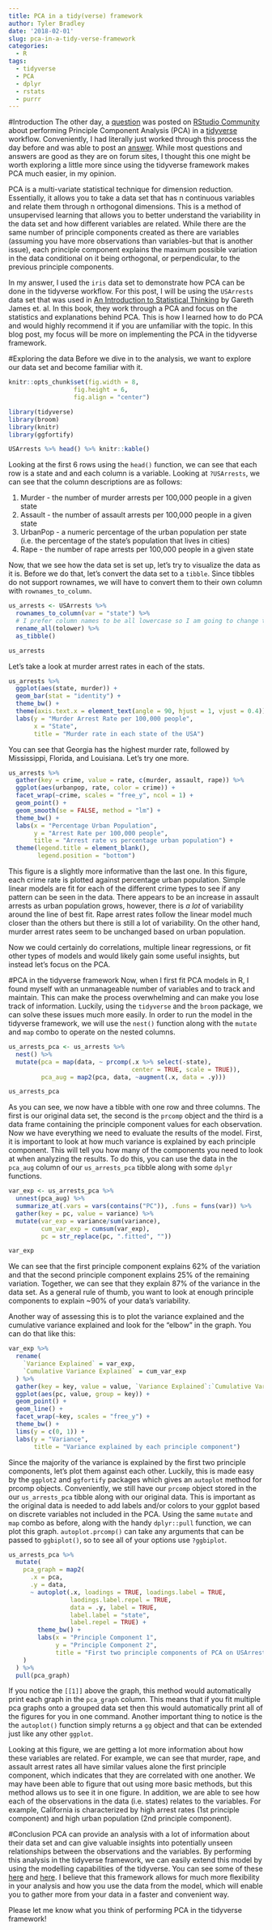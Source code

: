 ```yaml
---
title: PCA in a tidy(verse) framework
author: Tyler Bradley
date: '2018-02-01'
slug: pca-in-a-tidy-verse-framework
categories:
  - R
tags:
  - tidyverse
  - PCA
  - dplyr
  - rstats
  - purrr
---
```


#Introduction
The other day, a [question](https://community.rstudio.com/t/tidyverse-solutions-for-factor-analysis-principal-component-analysis/4504) was posted on [RStudio Community](https://community.rstudio.com/) about performing Principle Component Analysis (PCA) in a [tidyverse](https://www.tidyverse.org/) workflow. Conveniently, I had literally just worked through this process the day before and was able to post an [answer](https://community.rstudio.com/t/tidyverse-solutions-for-factor-analysis-principal-component-analysis/4504/2). While most questions and answers are good as they are on forum sites, I thought this one might be worth exploring a little more since using the tidyverse framework makes PCA much easier, in my opinion. 

PCA is a multi-variate statistical technique for dimension reduction. Essentially, it allows you to take a data set that has n continuous variables and relate them through n orthogonal dimensions. This is a method of unsupervised learning that allows you to better understand the variability in the data set and how different variables are related. While there are the same number of principle components created as there are variables (assuming you have more observations than variables-but that is another issue), each principle component explains the maximum possible variation in the data conditional on it being orthogonal, or perpendicular, to the previous principle components.  

In my answer, I used the `iris` data set to demonstrate how PCA can be done in the tidyverse workflow. For this post, I will be using the `USArrests` data set that was used in [An Introduction to Statistical Thinking](http://www-bcf.usc.edu/~gareth/ISL/index.html) by Gareth James et. al. In this book, they work through a PCA and focus on the statistics and explanations behind PCA. This is how I learned how to do PCA and would highly recommend it if you are unfamiliar with the topic. In this blog post, my focus will be more on implementing the PCA in the tidyverse framework. 

#Exploring the data
Before we dive in to the analysis, we want to explore our data set and become familiar with it. 

```r
knitr::opts_chunk$set(fig.width = 8, 
                  fig.height = 6,
                  fig.align = "center")

```

```r
library(tidyverse)
library(broom)
library(knitr)
library(ggfortify)
```

```r
USArrests %>% head() %>% knitr::kable()
```

Looking at the first 6 rows using the `head()` function, we can see that each row is a state and and each column is a variable. Looking at `?USArrests`, we can see that the column descriptions are as follows:

1. Murder - the number of murder arrests per 100,000 people in a given state 
2. Assault - the number of assault arrests per 100,000 people in a given state
3. UrbanPop - a numeric percentage of the urban population per state (i.e. the percentage of the state's population that lives in cities)
4. Rape - the number of rape arrests per 100,000 people in a given state


Now, that we see how the data set is set up, let's try to visualize the data as it is. Before we do that, let's convert the data set to a `tibble`. Since tibbles do not support rownames, we will have to convert them to their own column with `rownames_to_column`.

```r
us_arrests <- USArrests %>% 
  rownames_to_column(var = "state") %>% 
  # I prefer column names to be all lowercase so I am going to change them here
  rename_all(tolower) %>% 
  as_tibble()

us_arrests
```


Let's take a look at murder arrest rates in each of the stats.

```r
us_arrests %>% 
  ggplot(aes(state, murder)) + 
  geom_bar(stat = "identity") +
  theme_bw() +
  theme(axis.text.x = element_text(angle = 90, hjust = 1, vjust = 0.4)) +
  labs(y = "Murder Arrest Rate per 100,000 people",
       x = "State",
       title = "Murder rate in each state of the USA")

```

You can see that Georgia has the highest murder rate, followed by Mississippi, Florida, and Louisiana. Let's try one more.

```r
us_arrests %>% 
  gather(key = crime, value = rate, c(murder, assault, rape)) %>% 
  ggplot(aes(urbanpop, rate, color = crime)) + 
  facet_wrap(~crime, scales = "free_y", ncol = 1) +
  geom_point() + 
  geom_smooth(se = FALSE, method = "lm") +
  theme_bw() + 
  labs(x = "Percentage Urban Population",
       y = "Arrest Rate per 100,000 people",
       title = "Arrest rate vs percentage urban population") +
  theme(legend.title = element_blank(),
        legend.position = "bottom")
```

This figure is a slightly more informative than the last one. In this figure, each crime rate is plotted against percentage urban population. Simple linear models are fit for each of the different crime types to see if any pattern can be seen in the data. There appears to be an increase in assault arrests as urban population grows, however, there is *a lot* of variability around the line of best fit. Rape arrest rates follow the linear model much closer than the others but there is still a lot of variability. On the other hand, murder arrest rates seem to be unchanged based on urban population. 

Now we could certainly do correlations, multiple linear regressions, or fit other types of models and would likely gain some useful insights, but instead let's focus on the PCA.

#PCA in the tidyverse framework
Now, when I first fit PCA models in R, I found myself with an unmanageable number of variables and to track and maintain. This can make the process overwhelming and can make you lose track of information. Luckily, using the `tidyverse` and the `broom` package, we can solve these issues much more easily. In order to run the model in the tidyverse framework, we will use the `nest()` function along with the `mutate` and `map` combo to operate on the nested columns. 

```r
us_arrests_pca <- us_arrests %>% 
  nest() %>% 
  mutate(pca = map(data, ~ prcomp(.x %>% select(-state), 
                                  center = TRUE, scale = TRUE)),
         pca_aug = map2(pca, data, ~augment(.x, data = .y)))

us_arrests_pca
```

As you can see, we now have a tibble with one row and three columns. The first is our original data set, the second is the `prcomp` object and the third is a data frame containing the principle component values for each observation. Now we have everything we need to evaluate the results of the model. First, it is important to look at how much variance is explained by each principle component. This will tell you how many of the components you need to look at when analyzing the results. To do this, you can use the data in the `pca_aug` column of our `us_arrests_pca` tibble along with some `dplyr` functions. 

```r
var_exp <- us_arrests_pca %>% 
  unnest(pca_aug) %>% 
  summarize_at(.vars = vars(contains("PC")), .funs = funs(var)) %>% 
  gather(key = pc, value = variance) %>% 
  mutate(var_exp = variance/sum(variance),
         cum_var_exp = cumsum(var_exp),
         pc = str_replace(pc, ".fitted", ""))

var_exp
```

We can see that the first principle component explains 62% of the variation and that the second principle component explains 25% of the remaining variation. Together, we can see that they explain 87% of the variance in the data set. As a general rule of thumb, you want to look at enough principle components to explain ~90% of your data's variability. 

Another way of assessing this is to plot the variance explained and the cumulative variance explained and look for the "elbow" in the graph. You can do that like this:

```r
var_exp %>% 
  rename(
    `Variance Explained` = var_exp,
    `Cumulative Variance Explained` = cum_var_exp
  ) %>% 
  gather(key = key, value = value, `Variance Explained`:`Cumulative Variance Explained`) %>% 
  ggplot(aes(pc, value, group = key)) + 
  geom_point() + 
  geom_line() + 
  facet_wrap(~key, scales = "free_y") +
  theme_bw() +
  lims(y = c(0, 1)) +
  labs(y = "Variance",
       title = "Variance explained by each principle component")
```

Since the majority of the variance is explained by the first two principle components, let's plot them against each other. Luckily, this is made easy by the `ggplot2` and `ggfortify` packages which gives an `autoplot` method for prcomp objects. Conveniently, we still have our `prcomp` object stored in the our `us_arrests_pca` tibble along with our original data. This is important as the original data is needed to add labels and/or colors to your ggplot based on discrete variables not included in the PCA. Using the same `mutate` and `map` combo as before, along with the handy `dplyr::pull` function, we can plot this graph. `autoplot.prcomp()` can take any arguments that can be passed to `ggbiplot()`, so to see all of your options use `?ggbiplot`. 

```r
us_arrests_pca %>%
  mutate(
    pca_graph = map2(
      .x = pca,
      .y = data,
      ~ autoplot(.x, loadings = TRUE, loadings.label = TRUE,
                 laodings.label.repel = TRUE,
                 data = .y, label = TRUE,
                 label.label = "state",
                 label.repel = TRUE) +
        theme_bw() +
        labs(x = "Principle Component 1",
             y = "Principle Component 2",
             title = "First two principle components of PCA on USArrests dataset")
    )
  ) %>%
  pull(pca_graph)

```

If you notice the `[[1]]` above the graph, this method would automatically print each graph in the `pca_graph` column. This means that if you fit multiple pca graphs onto a grouped data set then this would automatically print all of the figures for you in one command. Another important thing to notice is the the `autoplot()` function simply returns a `gg` object and that can be extended just like any other `ggplot`. 

Looking at this figure, we are getting a lot more information about how these variables are related. For example, we can see that murder, rape, and assault arrest rates all have similar values alone the first principle component, which indicates that they are correlated with one another. We may have been able to figure that out using more basic methods, but this method allows us to see it in one figure. In addition, we are able to see how each of the observations in the data (i.e. states) relates to the variables. For example, California is characterized by high arrest rates (1st principle component) and high urban population (2nd principle component). 

#Conclusion
PCA can provide an analysis with a lot of information about their data set and can give valuable insights into potentially unseen relationships between the observations and the variables. By performing this analysis in the tidyverse framework, we can easily extend this model by using the modelling capabilities of the tidyverse. You can see some of these [here](http://r4ds.had.co.nz/many-models.html) and [here](http://www.business-science.io/code-tools/2017/10/24/demo_week_timetk.html). I believe that this framework allows for much more flexibility in your analysis and how you use the data from the model, which will enable you to gather more from your data in a faster and convenient way. 

Please let me know what you think of performing PCA in the tidyverse framework!